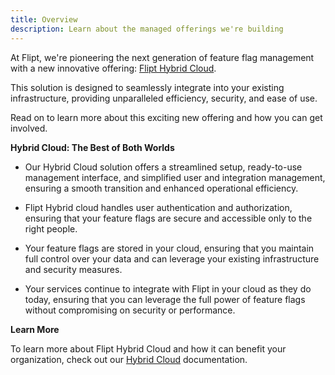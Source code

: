 ```yaml
---
title: Overview
description: Learn about the managed offerings we're building
---
```


At Flipt, we're pioneering the next generation of feature flag management with a new innovative offering: [Flipt Hybrid Cloud](/cloud/overview).

This solution is designed to seamlessly integrate into your existing infrastructure, providing unparalleled efficiency, security, and ease of use.

Read on to learn more about this exciting new offering and how you can get involved.

**Hybrid Cloud: The Best of Both Worlds**

- Our Hybrid Cloud solution offers a streamlined setup, ready-to-use management interface, and simplified user and integration management, ensuring a smooth transition and enhanced operational efficiency.

- Flipt Hybrid cloud handles user authentication and authorization, ensuring that your feature flags are secure and accessible only to the right people.

- Your feature flags are stored in your cloud, ensuring that you maintain full control over your data and can leverage your existing infrastructure and security measures.

- Your services continue to integrate with Flipt in your cloud as they do today, ensuring that you can leverage the full power of feature flags without compromising on security or performance.

**Learn More**

To learn more about Flipt Hybrid Cloud and how it can benefit your organization, check out our [Hybrid Cloud](/cloud/overview) documentation.
